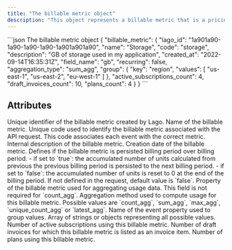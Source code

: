 ```yaml
---
title: "The billable metric object"
description: "This object represents a billable metric that is a pricing component of your application."
---
```


<RequestExample>
```json The billable metric object
{
  "billable_metric": {
    "lago_id": "1a901a90-1a90-1a90-1a90-1a901a901a90",
    "name": "Storage",
    "code": "storage",
    "description": "GB of storage used in my application",
    "created_at": "2022-09-14T16:35:31Z",
    "field_name": "gb",
    "recurring": false,
    "aggregation_type": "sum_agg",
    "group": {
      "key": "region",
      "values": [
        "us-east-1",
        "us-east-2",
        "eu-west-1"
      ]
    },
    "active_subscriptions_count": 4,
    "draft_invoices_count": 10,
    "plans_count": 4
  }
}
```
</RequestExample>

## Attributes

<ResponseField name="billable_metric" type="object">
  <Expandable title="object"  defaultOpen="true">
    <ResponseField name="lago_id" type="string" required>
      Unique identifier of the billable metric created by Lago.
    </ResponseField>
    <ResponseField name="name" type="string" required>
      Name of the billable metric.
    </ResponseField>
    <ResponseField name="code" type="string" required>
      Unique code used to identify the billable metric associated with the API
      request. This code associates each event with the correct metric.
    </ResponseField>
    <ResponseField name="description" type="string | null">
      Internal description of the billable metric.
    </ResponseField>
    <ResponseField name="created_at" type="string" required>
      Creation date of the billable metric.
    </ResponseField>
    <ResponseField name="recurring" type="boolean" required>
      Defines if the billable metric is persisted billing period over billing period.
      - if set to `true`: the accumulated number of units calculated from previous the previous billing period is persisted to the next billing period.
      - if set to `false`: the accumulated number of units is reset to 0 at the end of the billing period.
      If not defined in the request, default value is `false`. 
    </ResponseField>
    <ResponseField name="field_name" type="string | null">
      Property of the billable metric used for aggregating usage data. This
      field is not required for `count_agg`.
    </ResponseField>
    <ResponseField name="aggregation_type" type="enum<string>" required>
      Aggregation method used to compute usage for this billable metric.
      Possible values are `count_agg`, `sum_agg`, `max_agg`, `unique_count_agg` or `latest_agg`.
    </ResponseField>
    <ResponseField name="group" type="object">
      <Expandable title="object">
        <ResponseField name="key" type="string" required>
          Name of the event property used to group values.
        </ResponseField>
        <ResponseField name="values" type="array" required>
          Array of strings or objects representing all possible values.
        </ResponseField>
      </Expandable>
    </ResponseField>
    <ResponseField name="active_subscriptions_count" type="integer" required>
      Number of active subscriptions using this billable metric.
    </ResponseField>
    <ResponseField name="draft_invoices_count" type="integer" required>
      Number of draft invoices for which this billable metric is listed as an
      invoice item.
    </ResponseField>
    <ResponseField name="plans_count" type="integer" required>
      Number of plans using this billable metric.
    </ResponseField>
  </Expandable>
</ResponseField>
